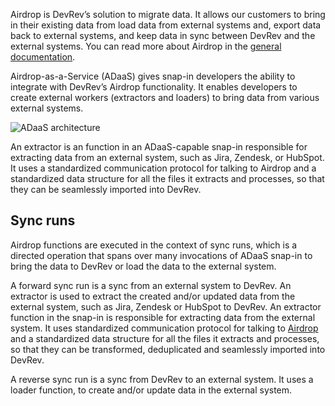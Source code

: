 Airdrop is DevRev’s solution to migrate data. It allows our customers to bring in their existing data from
load data from external systems and, export data back to external systems, and keep data in sync between DevRev and the external systems.
You can read more about Airdrop in the [general documentation](https://docs.devrev.ai/import#airdrop-features).

Airdrop-as-a-Service (ADaaS) gives snap-in developers the ability to integrate with DevRev’s Airdrop functionality.
It enables developers to create external workers (extractors and loaders) to bring data from various external systems.

![ADaaS architecture](../../img/adaas/adaas-architecture.svg)

An extractor is an function in an ADaaS-capable snap-in responsible for extracting data from an external system, such as Jira, Zendesk,
or HubSpot. It uses a standardized communication protocol for talking to Airdrop and a standardized
data structure for all the files it extracts and processes, so that they can be seamlessly imported into DevRev.

## Sync runs

Airdrop functions are executed in the context of sync runs, which is a directed operation that spans over many invocations
of ADaaS snap-in to bring the data to DevRev or load the data to the external system.

A forward sync run is a sync from an external system to DevRev. An extractor is used to extract the created and/or
updated data from the external system, such as Jira, Zendesk or HubSpot to DevRev. An extractor function
in the snap-in is responsible for extracting data from the external system. It uses standardized communication protocol
for talking to [Airdrop](https://docs.devrev.ai/import#airdrop-features) and a standardized data structure for all the files
it extracts and processes, so that they can be transformed, deduplicated and seamlessly imported into DevRev.

A reverse sync run is a sync from DevRev to an external system. It uses a loader function, to create and/or update data
in the external system.


